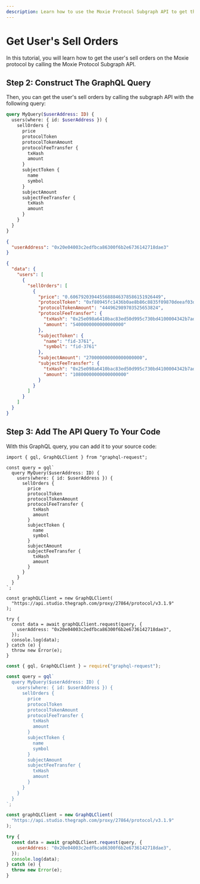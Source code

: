 ```yaml
---
description: Learn how to use the Moxie Protocol Subgraph API to get the user's sell orders.
---
```



# Get User's Sell Orders

In this tutorial, you will learn how to get the user's sell orders on the Moxie protocol by calling the Moxie Protocol Subgraph API.

<PreRequisites />

<InstallDependencies />

## Step 2: Construct The GraphQL Query

Then, you can get the user's sell orders by calling the subgraph API with the following query:

<Tabs>
<TabItem value="query" label="Query">

```graphql
query MyQuery($userAddress: ID) {
  users(where: { id: $userAddress }) {
    sellOrders {
      price
      protocolToken
      protocolTokenAmount
      protocolFeeTransfer {
        txHash
        amount
      }
      subjectToken {
        name
        symbol
      }
      subjectAmount
      subjectFeeTransfer {
        txHash
        amount
      }
    }
  }
}
```

</TabItem>
<TabItem value="variable" label="Variable">

```json
{
  "userAddress": "0x20e04003c2edfbca86300f6b2e6736142718dae3"
}
```

</TabItem>
<TabItem value="response" label="Response">

```json
{
  "data": {
    "users": [
      {
        "sellOrders": [
          {
            "price": "0.6067920394455688846378586151926449",
            "protocolToken": "0xf80945fc1436b0ae8b86c8835f09870deeaf03d5",
            "protocolTokenAmount": "444962989703525653824",
            "protocolFeeTransfer": {
              "txHash": "0x25e098a6410bac83ed50d995c730bd4100004342b7ade456b1463a9a0390ce91",
              "amount": "5400000000000000000"
            },
            "subjectToken": {
              "name": "fid-3761",
              "symbol": "fid-3761"
            },
            "subjectAmount": "270000000000000000000",
            "subjectFeeTransfer": {
              "txHash": "0x25e098a6410bac83ed50d995c730bd4100004342b7ade456b1463a9a0390ce91",
              "amount": "10800000000000000000"
            }
          }
        ]
      }
    ]
  }
}
```

</TabItem>
</Tabs>

## Step 3: Add The API Query To Your Code

With this GraphQL query, you can add it to your source code:

<Tabs>
<TabItem value="grapqhl_ts" label="graphql-request (TS)">

```tsx
import { gql, GraphQLClient } from "graphql-request";

const query = gql`
  query MyQuery($userAddress: ID) {
    users(where: { id: $userAddress }) {
      sellOrders {
        price
        protocolToken
        protocolTokenAmount
        protocolFeeTransfer {
          txHash
          amount
        }
        subjectToken {
          name
          symbol
        }
        subjectAmount
        subjectFeeTransfer {
          txHash
          amount
        }
      }
    }
  }
`;

const graphQLClient = new GraphQLClient(
  "https://api.studio.thegraph.com/proxy/27864/protocol/v3.1.9"
);

try {
  const data = await graphQLClient.request(query, {
    userAddress: "0x20e04003c2edfbca86300f6b2e6736142718dae3",
  });
  console.log(data);
} catch (e) {
  throw new Error(e);
}
```

</TabItem>
<TabItem value="graphql_js" label="graphql-request (JS)">

```jsx
const { gql, GraphQLClient } = require("graphql-request");

const query = gql`
  query MyQuery($userAddress: ID) {
    users(where: { id: $userAddress }) {
      sellOrders {
        price
        protocolToken
        protocolTokenAmount
        protocolFeeTransfer {
          txHash
          amount
        }
        subjectToken {
          name
          symbol
        }
        subjectAmount
        subjectFeeTransfer {
          txHash
          amount
        }
      }
    }
  }
`;

const graphQLClient = new GraphQLClient(
  "https://api.studio.thegraph.com/proxy/27864/protocol/v3.1.9"
);

try {
  const data = await graphQLClient.request(query, {
    userAddress: "0x20e04003c2edfbca86300f6b2e6736142718dae3",
  });
  console.log(data);
} catch (e) {
  throw new Error(e);
}
```

</TabItem>
</Tabs>

<DeveloperSupport />
